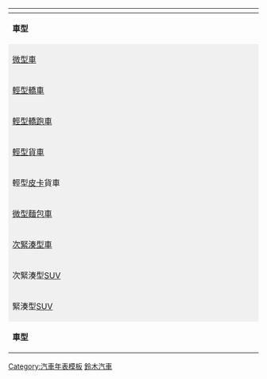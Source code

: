 {| class="navbox collapsible autocollapse"
!colspan="38" class="navbox-title"| {{Tnavbar-collapsible|[[鈴木公司|鈴木]]車款發展時間表（1955年至1989年）—  [[Template:Suzuki timeline 1990 to 2020|<small>較近年代</small> »]]|Suzuki timeline 1955–1989}}
|- style="background-color:#F0F0F0;"
|rowspan=2 width=9%| '''車型'''
|colspan=5 width=13%| 1950年代
|colspan=10 width=26%| 1960年代
|colspan=11 width=26%| 1970年代
|colspan=10 width=26%| 1980年代
|- style="background-color:#F0F0F0;"
|width=2.6%|5||width=2.6%|6||width=2.6%|7||width=2.6%|8||width=2.6%|9
|width=2.6%|0||width=2.6%|1||width=2.6%|2||width=2.6%|3||width=2.6%|4||width=2.6%|5||width=2.6%|6||width=2.6%|7||width=2.6%|8||width=2.6%|9
|width=2.6%|0||width=2.6%|1||width=2.6%|2||width=2.6%|3||width=2.6%|4||width=2.6%|5||colspan=2 width=2.6%|6||width=2.6% |7||width=2.6%|8||width=2.6%|9
|width=2.6%|0||width=2.6%|1||width=2.6%|2||width=2.6%|3||width=2.6%|4||width=2.6%|5||width=2.6%|6||width=2.6%|7||width=2.6%|8||width=2.6%|9
|- style="background-color:#E0E0E0;"
|style="background-color:#F0F0F0;" | [[微型車]]
|colspan = 5|
|colspan = 10|
|colspan = 11|
|colspan = 1 |
|colspan = 5 style="background-color:#C0C0C0;" | [[鈴木CV1|CV1]]
|colspan = 4|
|- style="background-color:#E0E0E0;"
|style="background-color:#F0F0F0;" | [[輕型車|輕型]][[轎車]]
|colspan = 2 style="background-color:#C0C0C0;" | [[鈴木Suzulight#第一代（1955年-1959年）|Suzulight SS]]
|colspan = 3 |
|colspan = 2 |
|colspan = 5 style="background-color:#C0C0C0;" | [[鈴木Fronte#第一代TLA/FEA/FEA-II型（1962年-1967年）|Suzulight Fronte TLA]]
|colspan = 4 style="background-color:#C0C0C0;" | [[鈴木Fronte#第二代LC10/LC50型（1967年-1970年）|Suzulight Fronte 360]]
|colspan = 3 style="background-color:#C0C0C0;" | [[鈴木Fronte#第三代LC10 II型（1970年-1973年）|Fronte71]]
|colspan = 7 style="background-color:#C0C0C0;" | [[鈴木Fronte#第四代LC20/SS10/SS20型（1973年-1979年）|Fronte LC20/7-S]]
|colspan = 5 style="background-color:#C0C0C0;" | [[鈴木Fronte#第五代SS30/SS40/SS80型（1979年-1984年）|Fronte]]
|colspan = 4 style="background-color:#C0C0C0;" | [[鈴木Fronte#第六代CB71/CB72/CB91型（1984年-1988年）|Fronte]]
|colspan = 1 style="background-color:#C0C0C0;" | [[鈴木Fronte#第七代CN11S/CP11S型（1988年-1989年）|Fronte]]
|- style="background-color:#E0E0E0;"
|style="background-color:#F0F0F0;" | [[輕型車|輕型]][[轎跑車]]
|colspan = 5 |
|colspan = 10 |
|
|colspan = 7 style="background-color:#C0C0C0;" | [[鈴木Fronte Coupe|Fronte Coupé]]
|colspan = 6 style="background-color:#C0C0C0;" | [[鈴木Cervo#第一代SS20/SC100型（1977年-1982年）|Cervo]]/[[鈴木Cervo#鈴木SC100|SC100 Whizzkid]]
|colspan = 5 style="background-color:#C0C0C0;" | [[鈴木Cervo#第二代SS40型（1982年-1987年）|Cervo]]
|colspan = 2 style="background-color:#C0C0C0;" | [[鈴木Cervo#第三代CG72V/CH72V型（1988年-1990年）|Cervo]]
|- style="background-color:#E0E0E0;"
| style="background-color:#F0F0F0;" | [[輕型貨車]]
|colspan= 5 style="background-color:#C0C0C0" | [[鈴木Suzulight#第一代（1955年-1959年）|Suzulight SL/SP/SD]]
|colspan= 9 style="background-color:#C0C0C0" | [[鈴木Suzulight#第二代（1959年-1968年）|Suzulight TL]]
|colspan= 4 style="background-color:#C0C0C0" | [[鈴木Fronte#商用版Fronte Van/Estate/Custom LS10/LS11/LS20型（1969年-1973年）|Fronte Van/Estate/Custom]]
|colspan= 7 style="background-color:#C0C0C0" | [[鈴木Fronte#Fronte Hatch/Hatch55 LS30/SH10型|Fronte Hatch/Hatch55]]
|colspan= 5 style="background-color:#C0C0C0" | [[鈴木Alto#第一代SS30V/40V型（1979年-1984年）|Alto]]
|colspan= 4 style="background-color:#C0C0C0" | [[鈴木Alto#第二代CA71V/72V/CC71V/72V型（1984年-1988年）|Alto]]
|colspan= 2 style="background-color:#C0C0C0" | [[鈴木Alto#第三代CL11V/21V/22V/CM11V/21V/22V/CN11S/21S/CR22S/CP11S/21S/CS22S型（1988年-1994年）|Alto]]
|- style="background-color:#E0E0E0;"
|rowspan = 2 style="background-color:#F0F0F0;" | 輕型[[皮卡]]貨車
|colspan = 5 |
|colspan = 10 |
|colspan = 11 |
|colspan = 3 |
|colspan= 5 style="background-color:#C0C0C0" | [[鈴木Mighty Boy|Mighty Boy]]
|colspan = 2 |
|- style="background-color:#E0E0E0;"
|colspan = 5 |
|
|colspan=4 style="background-color:#C0C0C0" | [[鈴木Carry#第一代FB/FBD系（1961年-1965年）|Suzulight Carry FB]]
|colspan=4 style="background-color:#C0C0C0" | [[鈴木Carry#第二代L20/L21系（1965年-1969年）|Suzulight Carry]]/[[鈴木Carry#第三代L30/L31系（1966年-1969年）|Carry]]
|colspan=3 style="background-color:#C0C0C0" | [[鈴木Carry#第四代L40/L41系（1969年-1972年）|Carry]]
|colspan=4 style="background-color:#C0C0C0" | [[鈴木Carry#第五代L50/L60系（1972年-1976年）|Carry]]
|colspan=4 style="background-color:#C0C0C0" | [[鈴木Carry#第六代ST10/ST20/ST80/ST100系（1976年-1979年）|Carry 55/Wide]]
|colspan=6 style="background-color:#C0C0C0" | [[鈴木Carry#第七代ST30/ST31/ST40/ST41/ST90系（1979年-1985年）|Carry]]
|colspan=5 style="background-color:#C0C0C0" | [[鈴木Carry#第八代DA71T/DB71T/DA81T/DA41T/DB41T/DA51T/DB51T系（1985年-1991年）|Carry]]
|- style="background-color:#E0E0E0;"
|rowspan = 2 style="background-color:#F0F0F0;" | [[微型麵包車]]
|colspan = 5 |
|colspan = 4 |
|colspan= 2 style="background-color:#C0C0C0" | [[鈴木Carry#第一代FB/FBD系（1961年-1965年）|Suzulight Carry FBD]]
|colspan= 3 style="background-color:#C0C0C0" | [[鈴木Carry#第二代L20/L21系（1965年-1969年）|Suzulight Carry]]/[[鈴木Carry#第三代L30/L31系（1966年-1969年）|Carry]]
|colspan= 3 style="background-color:#C0C0C0" | [[鈴木Carry#第四代L40/L41系（1969年-1972年）|Carry]]
|colspan= 4 style="background-color:#C0C0C0" | [[鈴木Carry#第五代L50/L60系（1972年-1976年）|Carry]]
|colspan= 4 style="background-color:#C0C0C0" | [[鈴木Carry#第六代ST10/ST20/ST80/ST100系（1976年-1979年）|Carry 55/Wide]]
|colspan= 6 style="background-color:#C0C0C0" | [[鈴木Carry#第七代ST30/ST31/ST40/ST41/ST90系（1979年-1985年）|Carry]]/[[鈴木Every#第一代（1982年-1985年）|Every]]
|colspan= 5 style="background-color:#C0C0C0" | [[鈴木Every#第二代（1985年-1991年）|Every]]
|- style="background-color:#E0E0E0;"
|colspan = 5 |
|colspan = 10 |
|colspan = 8 |
|colspan=3 style="background-color:#C0C0C0" | [[鈴木Carry#ST80/ST100型|ST80/ST100]]
|colspan=5 style="background-color:#C0C0C0" | [[鈴木Carry#第七代ST30/ST31/ST40/ST41/ST90系（1979年-1985年）|ST90]]
|colspan=5 style="background-color:#C0C0C0" | [[鈴木Carry#第八代DA71T/DB71T/DA81T/DA41T/DB41T/DA51T/DB51T系（1985年-1991年）|Super Carry]]
|- style="background-color:#E0E0E0;"
| style="background-color:#F0F0F0;" | [[次緊湊型車]]
|colspan= 5|
|colspan= 5|
|colspan= 5 style="background-color:#C0C0C0" | [[鈴木Fronte 800|Fronte 800]]
|colspan= 11|
|colspan= 3|
|colspan= 5 style="background-color:#C0C0C0" | [[鈴木Cultus#第一代（SA系 1983年-1988年）|Cultus]]
|colspan= 2 style="background-color:#C0C0C0" | [[鈴木Cultus#第二代（SF系 1988年-1999年）|Cultus]]
|- style="background-color:#E0E0E0;"
| style="background-color:#F0F0F0;" | 次緊湊型[[運動型多用途車|SUV]]
|colspan=5|
|colspan=10|
|colspan= 12 style="background-color:#C0C0C0" | [[鈴木Jimny#第一代（1970年-1981年）|Jimny]]
|colspan= 9 style="background-color:#C0C0C0" | [[鈴木Jimny#第二代（1981年-1998年）|Jimny]]
|- style="background-color:#E0E0E0;"
|rowspan= 2 style="background-color:#F0F0F0" | 緊湊型[[運動型多用途車|SUV]]
|colspan=5|
|colspan=10|
|colspan=8|
|colspan=4 style="background-color:#C0C0C0" | [[鈴木Jimny#SJ20型Jimny 8|Jimny 8]]
|colspan=3 style="background-color:#C0C0C0" | [[鈴木Jimny#SJ40型Jimny 1000|Jimny1000]]
|colspan=6 style="background-color:#C0C0C0" | [[鈴木Jimny#SJ413型Jimny 1300 / Samurai|Jimny 1300/SJ413/Samurai]]
|- style="background-color:#E0E0E0;"
|colspan= 5|
|colspan= 10|
|colspan= 11|
|colspan= 8|
|colspan= 2 style="background-color:#C0C0C0" | [[鈴木Escudo#第一代（1988年-1997年）|Escudo]]
|- style="background-color:#F0F0F0;"
|rowspan=2 width=9%| '''車型'''
|width=2.6%|5||width=2.6%|6||width=2.6%|7||width=2.6%|8||width=2.6%|9
|width=2.6%|0||width=2.6%|1||width=2.6%|2||width=2.6%|3||width=2.6%|4||width=2.6%|5||width=2.6%|6||width=2.6%|7||width=2.6%|8||width=2.6%|9
|width=2.6%|0||width=2.6%|1||width=2.6%|2||width=2.6%|3||width=2.6%|4||width=2.6%|5||colspan=2 width=2.6%|6||width=2.6% |7||width=2.6%|8||width=2.6%|9
|width=2.6%|0||width=2.6%|1||width=2.6%|2||width=2.6%|3||width=2.6%|4||width=2.6%|5||width=2.6%|6||width=2.6%|7||width=2.6%|8||width=2.6%|9
|- style="background-color:#F0F0F0;"
|colspan=5 width=13%| 1950年代
|colspan=10 width=26%| 1960年代
|colspan=11 width=26%| 1970年代
|colspan=10 width=26%| 1980年代
|}<noinclude>
[[Category:汽車年表模板]]
[[Category:鈴木汽車|鈴木汽車]]
</noinclude>